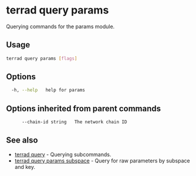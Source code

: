 # terrad query params

Querying commands for the params module. 

## Usage

```sh Terrad
terrad query params [flags]
```

## Options

```sh Terrad
  -h, --help   help for params
```

## Options inherited from parent commands

```sh Terrad
      --chain-id string   The network chain ID
```

## See also

* [terrad query](./terrad_query.mdx)	 - Querying subcommands.
* [terrad query params subspace](./terrad_query_params_subspace.mdx)	 - Query for raw parameters by subspace and key.


